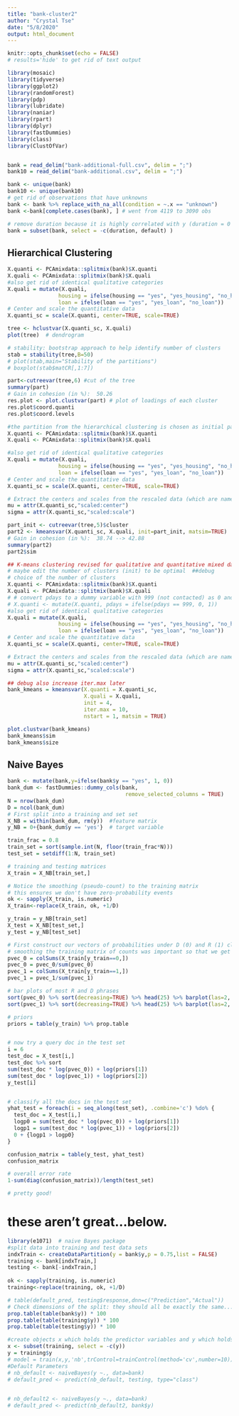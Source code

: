 ---
title: "bank-cluster2"
author: "Crystal Tse"
date: "5/8/2020"
output: html_document
---

```{r setup, include=FALSE}
knitr::opts_chunk$set(echo = FALSE)
# results='hide' to get rid of text output
```

```{r message = FALSE}
library(mosaic)
library(tidyverse)
library(ggplot2)
library(randomForest)
library(pdp)
library(lubridate)
library(naniar)
library(rpart)
library(dplyr)
library(fastDummies)
library(class)
library(ClustOfVar)


bank = read_delim("bank-additional-full.csv", delim = ";")
bank10 = read_delim("bank-additional.csv", delim = ";")
```


```{r}
bank <- unique(bank)
bank10 <- unique(bank10)
# get rid of observations that have unknowns
bank <- bank %>% replace_with_na_all(condition = ~.x == "unknown")
bank <-bank[complete.cases(bank), ] # went from 4119 to 3090 obs

# remove duration because it is highly correlated with y (duration = 0 --> no)
bank = subset(bank, select = -c(duration, default) )

```

## Hierarchical Clustering

```{r}
X.quanti <- PCAmixdata::splitmix(bank)$X.quanti
X.quali <- PCAmixdata::splitmix(bank)$X.quali
#also get rid of identical qualitative categories
X.quali = mutate(X.quali,
                housing = ifelse(housing == "yes", "yes_housing", "no_housing"),
                loan = ifelse(loan == "yes", "yes_loan", "no_loan"))
# Center and scale the quantitative data
X.quanti_sc = scale(X.quanti, center=TRUE, scale=TRUE)

tree <- hclustvar(X.quanti_sc, X.quali)
plot(tree)  # dendrogram

```

```{r}

# stability: bootstrap approach to help identify number of clusters
stab = stability(tree,B=50)
# plot(stab,main="Stability of the partitions")
# boxplot(stab$matCR[,1:7])
```



```{r}
part<-cutreevar(tree,6) #cut of the tree
summary(part)
# Gain in cohesion (in %):  50.26
res.plot <- plot.clustvar(part) # plot of loadings of each cluster
res.plot$coord.quanti
res.plot$coord.levels
```




```{r}
#the partition from the hierarchical clustering is chosen as initial partition
X.quanti <- PCAmixdata::splitmix(bank)$X.quanti
X.quali <- PCAmixdata::splitmix(bank)$X.quali

#also get rid of identical qualitative categories
X.quali = mutate(X.quali,
                housing = ifelse(housing == "yes", "yes_housing", "no_housing"),
                loan = ifelse(loan == "yes", "yes_loan", "no_loan"))
# Center and scale the quantitative data
X.quanti_sc = scale(X.quanti, center=TRUE, scale=TRUE)

# Extract the centers and scales from the rescaled data (which are named attributes)
mu = attr(X.quanti_sc,"scaled:center")
sigma = attr(X.quanti_sc,"scaled:scale")

part_init <- cutreevar(tree,5)$cluster
part2 <- kmeansvar(X.quanti_sc, X.quali, init=part_init, matsim=TRUE)
# Gain in cohesion (in %):  38.74 --> 42.88
summary(part2)
part2$sim
```


```{r}

## K-means clustering revised for qualitative and quantitative mixed data
# maybe edit the number of clusters (init) to be optimal  ##debug
# choice of the number of clusters
X.quanti <- PCAmixdata::splitmix(bank)$X.quanti
X.quali <- PCAmixdata::splitmix(bank)$X.quali
# # convert pdays to a dummy variable with 999 (not contacted) as 0 and any other value as one
# X.quanti <- mutate(X.quanti, pdays = ifelse(pdays == 999, 0, 1))
#also get rid of identical qualitative categories
X.quali = mutate(X.quali,
                housing = ifelse(housing == "yes", "yes_housing", "no_housing"),
                loan = ifelse(loan == "yes", "yes_loan", "no_loan"))
# Center and scale the quantitative data
X.quanti_sc = scale(X.quanti, center=TRUE, scale=TRUE)

# Extract the centers and scales from the rescaled data (which are named attributes)
mu = attr(X.quanti_sc,"scaled:center")
sigma = attr(X.quanti_sc,"scaled:scale")

## debug also increase iter.max later
bank_kmeans = kmeansvar(X.quanti = X.quanti_sc, 
                        X.quali = X.quali, 
                        init = 4,
                        iter.max = 10,
                        nstart = 1, matsim = TRUE)

plot.clustvar(bank_kmeans)
bank_kmeans$sim
bank_kmeans$size
```

## Naive Bayes
```{r}
bank <- mutate(bank,y=ifelse(bank$y == "yes", 1, 0))
bank_dum <- fastDummies::dummy_cols(bank,
                                     remove_selected_columns = TRUE)
N = nrow(bank_dum)
D = ncol(bank_dum)
# First split into a training and set set
X_NB = within(bank_dum, rm(y))  #feature matrix
y_NB = 0+{bank_dum$y == 'yes'}  # target variable

train_frac = 0.8
train_set = sort(sample.int(N, floor(train_frac*N)))
test_set = setdiff(1:N, train_set)

# training and testing matrices
X_train = X_NB[train_set,]

# Notice the smoothing (pseudo-count) to the training matrix
# this ensures we don't have zero-probability events
ok <- sapply(X_train, is.numeric)
X_train<-replace(X_train, ok, +1/D)

y_train = y_NB[train_set]
X_test = X_NB[test_set,]
y_test = y_NB[test_set]

# First construct our vectors of probabilities under D (0) and R (1) classes
# smoothing the training matrix of counts was important so that we get no zeros here
pvec_0 = colSums(X_train[y_train==0,])
pvec_0 = pvec_0/sum(pvec_0)
pvec_1 = colSums(X_train[y_train==1,])
pvec_1 = pvec_1/sum(pvec_1)


```

```{r}
# bar plots of most R and D phrases
sort(pvec_0) %>% sort(decreasing=TRUE) %>% head(25) %>% barplot(las=2, cex.names=0.6)
sort(pvec_1) %>% sort(decreasing=TRUE) %>% head(25) %>% barplot(las=2, cex.names=0.6)

# priors
priors = table(y_train) %>% prop.table


# now try a query doc in the test set
i = 6
test_doc = X_test[i,]
test_doc %>% sort
sum(test_doc * log(pvec_0)) + log(priors[1])
sum(test_doc * log(pvec_1)) + log(priors[2])
y_test[i]


# classify all the docs in the test set
yhat_test = foreach(i = seq_along(test_set), .combine='c') %do% {
  test_doc = X_test[i,]
  logp0 = sum(test_doc * log(pvec_0)) + log(priors[1])
  logp1 = sum(test_doc * log(pvec_1)) + log(priors[2])
  0 + {logp1 > logp0}
}

confusion_matrix = table(y_test, yhat_test)
confusion_matrix

# overall error rate
1-sum(diag(confusion_matrix))/length(test_set)

# pretty good!
```



# these aren't great...below.
```{r}
library(e1071)  # naive Bayes package
#split data into training and test data sets
indxTrain <- createDataPartition(y = bank$y,p = 0.75,list = FALSE)
training <- bank[indxTrain,]
testing <- bank[-indxTrain,]
 
ok <- sapply(training, is.numeric)
training<-replace(training, ok, +1/D)

# table(default_pred, testing$response,dnn=c("Prediction","Actual"))
# Check dimensions of the split: they should all be exactly the same...
prop.table(table(bank$y)) * 100
prop.table(table(training$y)) * 100
prop.table(table(testing$y)) * 100

#create objects x which holds the predictor variables and y which holds the response variables
x <- subset(training, select = -c(y))
y = training$y
# model = train(x,y,'nb',trControl=trainControl(method='cv',number=10))
#Default Parameters
# nb_default <- naiveBayes(y ~., data=bank)
# default_pred <- predict(nb_default, testing, type="class")
 
```

```{r}
# nb_default2 <- naiveBayes(y ~., data=bank)
# default_pred <- predict(nb_default2, bank$y)
```






